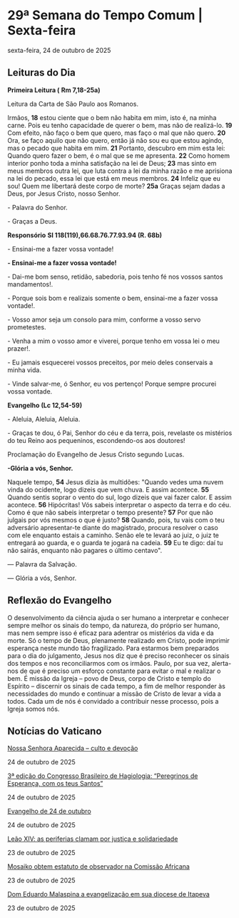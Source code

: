 
# 29ª Semana do Tempo Comum | Sexta-feira

sexta-feira, 24 de outubro de 2025

## Leituras do Dia

**Primeira Leitura (** **Rm 7,18-25a)**

Leitura da Carta de São Paulo aos Romanos.

Irmãos, **18** estou ciente que o bem não habita em mim, isto é, na minha carne. Pois eu tenho capacidade de querer o bem, mas não de realizá-lo. **19** Com efeito, não faço o bem que quero, mas faço o mal que não quero. **20** Ora, se faço aquilo que não quero, então já não sou eu que estou agindo, mas o pecado que habita em mim. **21** Portanto, descubro em mim esta lei: Quando quero fazer o bem, é o mal que se me apresenta. **22** Como homem interior ponho toda a minha satisfação na lei de Deus; **23** mas sinto em meus membros outra lei, que luta contra a lei da minha razão e me aprisiona na lei do pecado, essa lei que está em meus membros. **24** Infeliz que eu sou! Quem me libertará deste corpo de morte? **25a** Graças sejam dadas a Deus, por Jesus Cristo, nosso Senhor.

\- Palavra do Senhor.

\- Graças a Deus.

**Responsório** **Sl 118(119),66.68.76.77.93.94 (R. 68b)**

\- Ensinai-me a fazer vossa vontade!

**\- Ensinai-me a fazer vossa vontade!**

\- Dai-me bom senso, retidão, sabedoria, pois tenho fé nos vossos santos mandamentos!.

\- Porque sois bom e realizais somente o bem, ensinai-me a fazer vossa vontade!.

\- Vosso amor seja um consolo para mim, conforme a vosso servo prometestes. 

\- Venha a mim o vosso amor e viverei, porque tenho em vossa lei o meu prazer!.

\- Eu jamais esquecerei vossos preceitos, por meio deles conservais a minha vida. 

\- Vinde salvar-me, ó Senhor, eu vos pertenço! Porque sempre procurei vossa vontade.

**Evangelho (Lc 12,54-59)**

\- Aleluia, Aleluia, Aleluia.

\- Graças te dou, ó Pai, Senhor do céu e da terra, pois, revelaste os mistérios do teu Reino aos pequeninos, escondendo-os aos doutores!

Proclamação do Evangelho de Jesus Cristo segundo Lucas.

**\-Glória a vós, Senhor.**

Naquele tempo, **54** Jesus dizia às multidões: "Quando vedes uma nuvem vinda do ocidente, logo dizeis que vem chuva. E assim acontece. **55** Quando sentis soprar o vento do sul, logo dizeis que vai fazer calor. E assim acontece. **56** Hipócritas! Vós sabeis interpretar o aspecto da terra e do céu. Como é que não sabeis interpretar o tempo presente? **57** Por que não julgais por vós mesmos o que é justo? **58** Quando, pois, tu vais com o teu adversário apresentar-te diante do magistrado, procura resolver o caso com ele enquanto estais a caminho. Senão ele te levará ao juiz, o juiz te entregará ao guarda, e o guarda te jogará na cadeia. **59** Eu te digo: daí tu não sairás, enquanto não pagares o último centavo".

 — Palavra da Salvação.

 — Glória a vós, Senhor.

## Reflexão do Evangelho

 O desenvolvimento da ciência ajuda o ser humano a interpretar e conhecer sempre melhor os sinais do tempo, da natureza, do próprio ser humano, mas nem sempre isso é eficaz para adentrar os mistérios da vida e da morte. Só o tempo de Deus, plenamente realizado em Cristo, pode imprimir esperança neste mundo tão fragilizado. Para estarmos bem preparados para o dia do julgamento, Jesus nos diz que é preciso reconhecer os sinais dos tempos e nos reconciliarmos com os irmãos. Paulo, por sua vez, alerta-nos de que é preciso um esforço constante para evitar o mal e realizar o bem. É missão da Igreja – povo de Deus, corpo de Cristo e templo do Espírito – discernir os sinais de cada tempo, a fim de melhor responder às necessidades do mundo e continuar a missão de Cristo de levar a vida a todos. Cada um de nós é convidado a contribuir nesse processo, pois a Igreja somos nós.

## Notícias do Vaticano

[Nossa Senhora Aparecida – culto e devoção](https://www.vaticannews.va/pt/igreja/news/2025-10/nossa-senhora-aparecida-culto-devocao.html) 

24 de outubro de 2025

[3ª edição do Congresso Brasileiro de Hagiologia: “Peregrinos de Esperança, com os teus Santos”](https://www.vaticannews.va/pt/igreja/news/2025-10/3-edicao-congresso-brasileiro-hagiologia-peregrinos.html) 

24 de outubro de 2025

[Evangelho de 24 de outubro](https://www.vaticannews.va/pt/igreja/news/2025-10/evangelho-24-outubro-2025-dom-mario-spaki.html) 

24 de outubro de 2025

[Leão XIV: as periferias clamam por justiça e solidariedade](https://www.vaticannews.va/pt/papa/news/2025-10/papa-leao-encontro-movimentos-populares-periferias-solidariedade.html) 

23 de outubro de 2025

[Mosaiko obtem estatuto de observador na Comissão Africana](https://www.vaticannews.va/pt/africa/news/2025-10/mosaiko-direitos-humanos-estatuto-observador-uniao-africana.html) 

23 de outubro de 2025

[Dom Eduardo Malaspina a evangelização em sua diocese de Itapeva](https://www.vaticannews.va/pt/igreja/news/2025-10/dom-eduardo-malaspina-evangelizacao-diocese-itapeva.html) 

23 de outubro de 2025